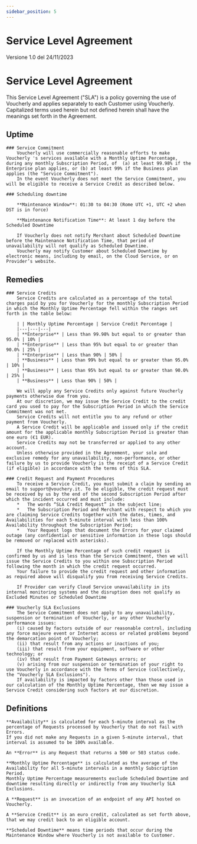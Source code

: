 ```yaml
---
sidebar_position: 5
---
```


# Service Level Agreement

Versione 1.0 del 24/11/2023

Service Level Agreement
================================================================================================

This Service Level Agreement ("SLA") is a policy governing the use of Voucherly and applies separately to each Customer using Voucherly. 
Capitalized terms used herein but not defined herein shall have the meanings set forth in the Agreement.


## Uptime

    ### Service Commitment
        Voucherly will use commercially reasonable efforts to make Voucherly 's services available with a Monthly Uptime Percentage, during any monthly Subscription Period, of  (a) at least 99.98% if the Enterprise plan applies, or (b) at least 99% if the Business plan applies (the "Service Commitment").
        In the event Voucherly does not meet the Service Commitment, you will be eligible to receive a Service Credit as described below.

    ### Scheduling downtime

        **Maintenance Window**: 01:30 to 04:30 (Rome UTC +1, UTC +2 when DST is in force)

        **Maintenance Notification Time**: At least 1 day before the Scheduled Downtime

        If Voucherly does not notify Merchant about Scheduled Downtime before the Maintenance Notification Time, that period of unavailability will not qualify as Scheduled Downtime. 
        Voucherly may notify Customer about Scheduled Downtime by electronic means, including by email, on the Cloud Service, or on Provider’s website.

## Remedies

    ### Service Credits
        Service Credits are calculated as a percentage of the total charges paid by you for Voucherly for the monthly Subscription Period in which the Monthly Uptime Percentage fell within the ranges set forth in the table below:    

        | | Monthly Uptime Percentage | Service Credit Percentage |
        |---|---|---|
        | **Enterprise** | Less than 99.98% but equal to or greater than 95.0% | 10% |
        | **Enterprise** | Less than 95% but equal to or greater than 90.0% | 25% |
        | **Enterprise** | Less than 90% | 50% |
        | **Business** | Less than 99% but equal to or greater than 95.0% | 10% |
        | **Business** | Less than 95% but equal to or greater than 90.0% | 25% |
        | **Business** | Less than 90% | 50% |

        We will apply any Service Credits only against future Voucherly payments otherwise due from you. 
        At our discretion, we may issue the Service Credit to the credit card you used to pay for the Subscription Period in which the Service Commitment was not met. 
        Service Credits will not entitle you to any refund or other payment from Voucherly. 
        A Service Credit will be applicable and issued only if the credit amount for the applicable monthly Subscription Period is greater than one euro (€1 EUR). 
        Service Credits may not be transferred or applied to any other account. 
        Unless otherwise provided in the Agreement, your sole and exclusive remedy for any unavailability, non-performance, or other failure by us to provide Voucherly is the receipt of a Service Credit (if eligible) in accordance with the terms of this SLA.

    ### Credit Request and Payment Procedures
        To receive a Service Credit, you must submit a claim by sending an email to support@vouchery.it. To be eligible, the credit request must be received by us by the end of the second Subscription Period after which the incident occurred and must include:
        *   The words “SLA Credit Request” in the subject line;
        *   The Subscription Period and Merchant with respect to which you are claiming Service Credits together with the dates, times, and Availabilities for each 5-minute interval with less than 100% Availability throughout the Subscription Period;
        *   Your Request logs that document the Errors for your claimed outage (any confidential or sensitive information in these logs should be removed or replaced with asterisks).

        If the Monthly Uptime Percentage of such credit request is confirmed by us and is less than the Service Commitment, then we will issue the Service Credits to you within one Subscription Period following the month in which the credit request occurred. 
        Your failure to provide the credit request and other information as required above will disqualify you from receiving Service Credits.

        If Provider can verify Cloud Service unavailability in its internal monitoring systems and the disruption does not qualify as Excluded Minutes or Scheduled Downtime

    ### Voucherly SLA Exclusions
        The Service Commitment does not apply to any unavailability, suspension or termination of Voucherly, or any other Voucherly performance issues: 
        (i) caused by factors outside of our reasonable control, including any force majeure event or Internet access or related problems beyond the demarcation point of Voucherly;
        (ii) that result from any actions or inactions of you; 
        (iii) that result from your equipment, software or other technology; or 
        (iv) that result from Payment Gateways errors; or 
        (v) arising from our suspension or termination of your right to use Voucherly in accordance with the Terms of Service (collectively, the "Voucherly SLA Exclusions"). 
        If availability is impacted by factors other than those used in our calculation of the Monthly Uptime Percentage, then we may issue a Service Credit considering such factors at our discretion.


## Definitions
    **Availability** is calculated for each 5-minute interval as the percentage of Requests processed by Voucherly that do not fail with Errors. 
    If you did not make any Requests in a given 5-minute interval, that interval is assumed to be 100% available.

    An **Error** is any Request that returns a 500 or 503 status code.

    **Monthly Uptime Percentage** is calculated as the average of the Availability for all 5-minute intervals in a monthly Subscription Period. 
    Monthly Uptime Percentage measurements exclude Scheduled Downtime and downtime resulting directly or indirectly from any Voucherly SLA Exclusions.

    A **Request** is an invocation of an endpoint of any API hosted on Voucherly.

    A **Service Credit** is an euro credit, calculated as set forth above, that we may credit back to an eligible account.
    
    **Scheduled Downtime** means time periods that occur during the Maintenance Window where Voucherly is not available to Customer.